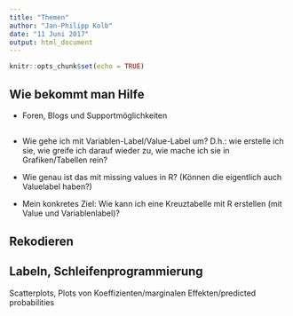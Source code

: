 ```yaml
---
title: "Themen"
author: "Jan-Philipp Kolb"
date: "11 Juni 2017"
output: html_document
---
```


```r
knitr::opts_chunk$set(echo = TRUE)
```

## Wie bekommt man Hilfe 

- Foren, Blogs und Supportmöglichkeiten

## 

- Wie gehe ich mit Variablen-Label/Value-Label um? D.h.: wie erstelle ich sie, wie greife ich darauf wieder zu, wie mache ich sie in Grafiken/Tabellen rein?
- Wie genau ist das mit missing values in R? (Können die eigentlich auch Valuelabel haben?)


- Mein konkretes Ziel: Wie kann ich eine Kreuztabelle mit R erstellen
(mit Value und Variablenlabel)?
 
 
## Rekodieren 


## Labeln, Schleifenprogrammierung
 
Scatterplots, Plots von Koeffizienten/marginalen Effekten/predicted probabilities 
 